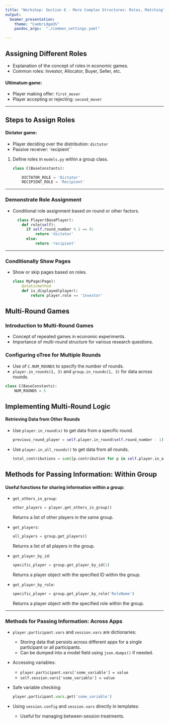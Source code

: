 ```yaml
---
title: "Workshop: Section 6 - More Complex Structures: Roles, Matching"
output: 
  beamer_presentation:
    theme: "CambridgeUS"
    pandoc_args:  "./common_settings.yaml"

---
```


## Assigning Different Roles

- Explanation of the concept of roles in economic games.
- Common roles: Investor, Allocator, Buyer, Seller, etc.

#### Ultimatum game:
 - Player making offer: `first_mover`
 - Player accepting or rejecting: `second_mover`

---

## Steps to Assign Roles

#### Dictator game:
 - Player deciding over the distribution: `dictator`
 - Passive receiver: `recipient``



1. Define roles in `models.py` within a group class.

    ```python
    class C(BaseConstants):

        DICTATOR_ROLE = 'Dictator'
        RECIPIENT_ROLE = 'Recipient'
    ```

---

### Demonstrate Role Assignment

- Conditional role assignment based on round or other factors.

    ```python
      class Player(BasePlayer):
        def role(self):
          if self.round_number % 2 == 0:
              return 'dictator'
          else:
              return 'recipient'
    ```

---

### Conditionally Show Pages

- Show or skip pages based on roles.

    ```python
    class MyPage(Page):
        @staticmethod
        def is_displayed(player):
            return player.role == 'Investor'
    ```

## Multi-Round Games

### Introduction to Multi-Round Games

- Concept of repeated games in economic experiments.
- Importance of multi-round structure for various research questions.

### Configuring oTree for Multiple Rounds

- Use of `C.NUM_ROUNDS` to specify the number of rounds.
- `player.in_rounds(1, 3)` and `group.in_rounds(1, 3)` for data across rounds.

```python
class C(BaseConstants):
    NUM_ROUNDS = 5
```


## Implementing Multi-Round Logic
\scriptsize



#### Retrieving Data from Other Rounds

- Use `player.in_round(x)` to get data from a specific round.

  ```python
  previous_round_player = self.player.in_round(self.round_number - 1)
  ```

- Use `player.in_all_rounds()` to get data from all rounds.

  ```python
  total_contributions = sum([p.contribution for p in self.player.in_all_rounds()])
  ```


 

 

## Methods for Passing Information: Within Group

#### Useful functions for sharing information within a group:

- `get_others_in_group`: 
  ```python
  other_players = player.get_others_in_group()
  ```
  Returns a list of other players in the same group.

- `get_players`: 
  ```python
  all_players = group.get_players()
  ```
  Returns a list of all players in the group.

- `get_player_by_id`: 
  ```python
  specific_player = group.get_player_by_id(1)
  ```
  Returns a player object with the specified ID within the group.

- `get_player_by_role`: 
  ```python
  specific_player = group.get_player_by_role('RoleName')
  ```
  Returns a player object with the specified role within the group.

---


### Methods for Passing Information: Across Apps

- `player.participant.vars` and `session.vars` are dictionaries:
  - Storing data that persists across different apps for a single participant or all participants.
  - Can be dumped into a model field using `json.dumps()` if needed.
  
- Accessing variables:
  - `player.participant.vars['some_variable'] = value`
  - `self.session.vars['some_variable'] = value`
  
- Safe variable checking:
  ```python
  player.participant.vars.get('some_variable')
  ```
  
- Using `session.config` and `session.vars` directly in templates:
  - Useful for managing between-session treatments.


